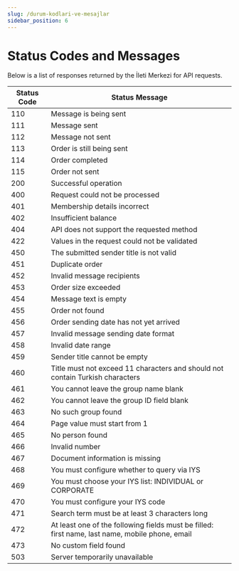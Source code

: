 ```yaml
---
slug: /durum-kodlari-ve-mesajlar
sidebar_position: 6
---
```


# Status Codes and Messages
Below is a list of responses returned by the İleti Merkezi for API requests.

<table>
  <thead>
    <th>Status Code</th>
    <th>Status Message</th>
  </thead>
  <tbody>
    <tr>
      <td>110</td>
      <td>Message is being sent</td>
    </tr>
    <tr>
      <td>111</td>
      <td>Message sent</td>
    </tr>
    <tr>
      <td>112</td>
      <td>Message not sent</td>
    </tr>
    <tr>
      <td>113</td>
      <td>Order is still being sent</td>
    </tr>
    <tr>
      <td>114</td>
      <td>Order completed</td>
    </tr>
    <tr>
      <td>115</td>
      <td>Order not sent</td>
    </tr>
    <tr>
      <td>200</td>
      <td>Successful operation</td>
    </tr>
    <tr>
      <td>400</td>
      <td>Request could not be processed</td>
    </tr>
    <tr>
      <td>401</td>
      <td>Membership details incorrect</td>
    </tr>
    <tr>
      <td>402</td>
      <td>Insufficient balance</td>
    </tr>
    <tr>
      <td>404</td>
      <td>API does not support the requested method</td>
    </tr>
    <tr>
      <td>422</td>
      <td>Values in the request could not be validated</td>
    </tr>
    <tr>
      <td>450</td>
      <td>The submitted sender title is not valid</td>
    </tr>
    <tr>
      <td>451</td>
      <td>Duplicate order</td>
    </tr>
    <tr>
      <td>452</td>
      <td>Invalid message recipients</td>
    </tr>
    <tr>
      <td>453</td>
      <td>Order size exceeded</td>
    </tr>
    <tr>
      <td>454</td>
      <td>Message text is empty</td>
    </tr>
    <tr>
      <td>455</td>
      <td>Order not found</td>
    </tr>
    <tr>
      <td>456</td>
      <td>Order sending date has not yet arrived</td>
    </tr>
    <tr>
      <td>457</td>
      <td>Invalid message sending date format</td>
    </tr>
    <tr>
      <td>458</td>
      <td>Invalid date range</td>
    </tr>
    <tr>
      <td>459</td>
      <td>Sender title cannot be empty</td>
    </tr>
    <tr>
      <td>460</td>
      <td>Title must not exceed 11 characters and should not contain Turkish characters</td>
    </tr>
    <tr>
      <td>461</td>
      <td>You cannot leave the group name blank</td>
    </tr>
    <tr>
      <td>462</td>
      <td>You cannot leave the group ID field blank</td>
    </tr>
    <tr>
      <td>463</td>
      <td>No such group found</td>
    </tr>
    <tr>
      <td>464</td>
      <td>Page value must start from 1</td>
    </tr>
    <tr>
      <td>465</td>
      <td>No person found</td>
    </tr>
    <tr>
      <td>466</td>
      <td>Invalid number</td>
    </tr>
    <tr>
      <td>467</td>
      <td>Document information is missing</td>
    </tr>
    <tr>
      <td>468</td>
      <td>You must configure whether to query via IYS</td>
    </tr>
    <tr>
      <td>469</td>
      <td>You must choose your IYS list: INDIVIDUAL or CORPORATE</td>
    </tr>
    <tr>
      <td>470</td>
      <td>You must configure your IYS code</td>
    </tr>
    <tr>
      <td>471</td>
      <td>Search term must be at least 3 characters long</td>
    </tr>
    <tr>
      <td>472</td>
      <td>At least one of the following fields must be filled: first name, last name, mobile phone, email</td>
    </tr>
    <tr>
      <td>473</td>
      <td>No custom field found</td>
    </tr>
    <tr>
      <td>503</td>
      <td>Server temporarily unavailable</td>
    </tr>
  </tbody>
</table>